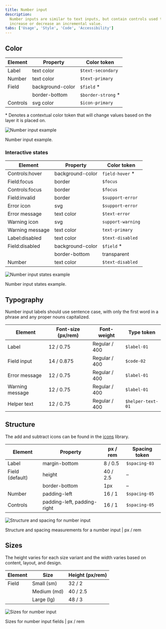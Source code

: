 ```yaml
---
title: Number input
description:
  Number inputs are similar to text inputs, but contain controls used to
  increase or decrease an incremental value.
tabs: ['Usage', 'Style', 'Code', 'Accessibility']
---
```


## Color

| Element  | Property         | Color token         |
| -------- | ---------------- | ------------------- |
| Label    | text color       | `$text-secondary`   |
| Number   | text color       | `$text-primary`     |
| Field    | background-color | `$field` \*         |
|          | border-bottom    | `$border-strong` \* |
| Controls | svg color        | `$icon-primary`     |

<Caption>
  * Denotes a contextual color token that will change values based on the layer
  it is placed on.
</Caption>

<Row>
<Column colLg={8}>

![Number input example](images/number-input-style-1.png)

</Column>
</Row>

<Caption>Number input example.</Caption>

### Interactive states

| Element         | Property         | Color token       |
| --------------- | ---------------- | ----------------- |
| Controls:hover  | background-color | `field-hover` \*  |
| Field:focus     | border           | `$focus`          |
| Controls:focus  | border           | `$focus`          |
| Field:invalid   | border           | `$support-error`  |
| Error icon      | svg              | `$support-error`  |
| Error message   | text color       | `$text-error`     |
| Warning icon    | svg              | `support-warning` |
| Warning message | text color       | `text-primary`    |
| Label:disabled  | text color       | `$text-disabled`  |
| Field:disabled  | background-color | `$field` \*       |
|                 | border-bottom    | transparent       |
| Number          | text color       | `$text-disabled`  |

<Row>
<Column colLg={12}>

![Number input states example](images/number-input-style-2.png)

</Column>
</Row>

<Caption>Number input states example.</Caption>

## Typography

Number input labels should use sentence case, with only the first word in a
phrase and any proper nouns capitalized.

| Element         | Font-size (px/rem) | Font-weight   | Type token        |
| --------------- | ------------------ | ------------- | ----------------- |
| Label           | 12 / 0.75          | Regular / 400 | `$label-01`       |
| Field input     | 14 / 0.875         | Regular / 400 | `$code-02`        |
| Error message   | 12 / 0.75          | Regular / 400 | `$label-01`       |
| Warning message | 12 / 0.75          | Regular / 400 | `$label-01`       |
| Helper text     | 12 / 0.75          | Regular / 400 | `$helper-text-01` |

## Structure

The add and subtract icons can be found in the
[icons](/guidelines/icons/library) library.

| Element         | Property                    | px / rem | Spacing token |
| --------------- | --------------------------- | -------- | ------------- |
| Label           | margin-bottom               | 8 / 0.5  | `$spacing-03` |
| Field (default) | height                      | 40 / 2.5 | –             |
|                 | border-bottom               | 1px      | –             |
| Number          | padding-left                | 16 / 1   | `$spacing-05` |
| Controls        | padding-left, padding-right | 16 / 1   | `$spacing-05` |

<div className="image--fixed">

![Structure and spacing for number input](images/number-input-style-3.png)

</div>

<Caption>
  Structure and spacing measurements for a number input | px / rem
</Caption>

## Sizes

The height varies for each size variant and the width varies based on content,
layout, and design.

| Element | Size        | Height (px/rem) |
| ------- | ----------- | --------------- |
| Field   | Small (sm)  | 32 / 2          |
|         | Medium (md) | 40 / 2.5        |
|         | Large (lg)  | 48 / 3          |

<div className="image--fixed">

![Sizes for number input](images/number-input-style-size.png)

</div>

<Caption>Sizes for number input fields | px / rem</Caption>
